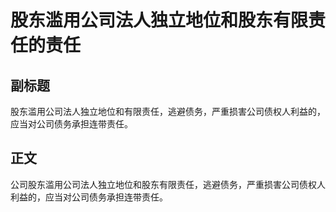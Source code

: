 # 股东滥用公司法人独立地位和股东有限责任的责任
## 副标题
股东滥用公司法人独立地位和有限责任，逃避债务，严重损害公司债权人利益的，应当对公司债务承担连带责任。
## 正文
公司股东滥用公司法人独立地位和股东有限责任，逃避债务，严重损害公司债权人利益的，应当对公司债务承担连带责任。